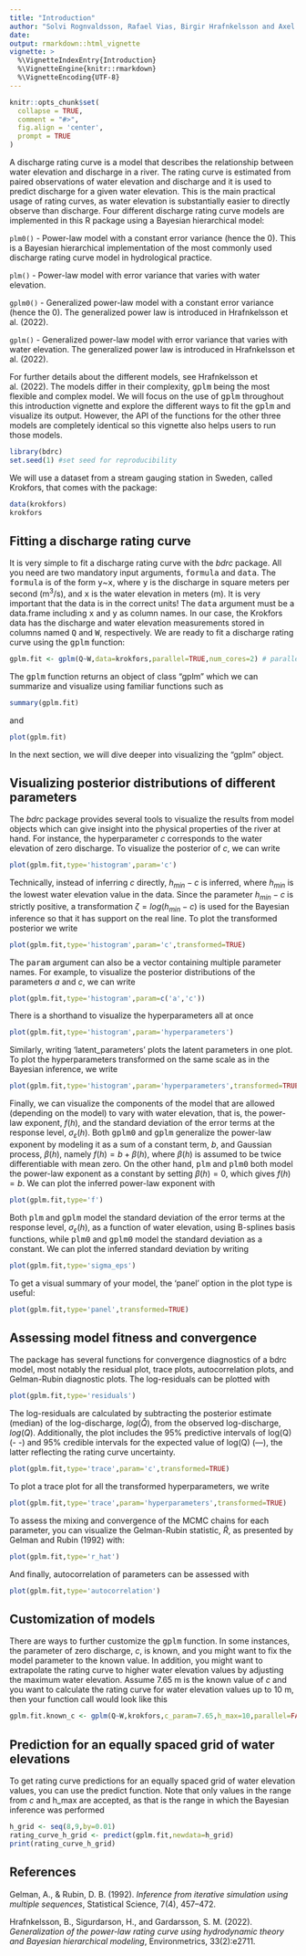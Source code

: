 ```yaml
---
title: "Introduction"
author: "Solvi Rognvaldsson, Rafael Vias, Birgir Hrafnkelsson and Axel Orn Jansson"
date:
output: rmarkdown::html_vignette
vignette: >
  %\VignetteIndexEntry{Introduction}
  %\VignetteEngine{knitr::rmarkdown}
  %\VignetteEncoding{UTF-8}
---
```


```r
knitr::opts_chunk$set(
  collapse = TRUE,
  comment = "#>",
  fig.align = 'center',
  prompt = TRUE
)
```

A discharge rating curve is a model that describes the relationship between water elevation and discharge in a river. The rating curve is estimated from paired observations of water elevation and discharge and it is used to predict discharge for a given water elevation. This is the main practical usage of rating curves, as water elevation is substantially easier to directly observe than discharge. Four different discharge rating curve models are implemented in this R package using a Bayesian hierarchical model:

```plm0() ``` - Power-law model with a constant error variance (hence the 0). This is a Bayesian hierarchical implementation of the most commonly used discharge rating curve model in hydrological practice.

```plm() ``` - Power-law model with error variance that varies with water elevation.

```gplm0() ``` - Generalized power-law model with a constant error variance (hence the 0). The generalized power law is introduced in Hrafnkelsson et al. (2022).

```gplm() ``` - Generalized power-law model with error variance that varies with water elevation. The generalized power law is introduced in Hrafnkelsson et al. (2022).

For further details about the different models, see Hrafnkelsson et al. (2022). The models differ in their complexity, <tt>gplm</tt> being the most flexible and complex model. We will focus on the use of <tt>gplm</tt> throughout this introduction vignette and explore the different ways to fit the <tt>gplm</tt> and visualize its output. However, the API of the functions for the other three models are completely identical so this vignette also helps users to run those models. 
```r
library(bdrc)
set.seed(1) #set seed for reproducibility
```

We will use a dataset from a stream gauging station in Sweden, called Krokfors, that comes with the package:
```r
data(krokfors)
krokfors
```

## Fitting a discharge rating curve
It is very simple to fit a discharge rating curve with the _bdrc_ package. All you need are two mandatory input arguments, <tt>formula</tt> and <tt>data</tt>. The <tt>formula</tt> is of the form <tt>y</tt>~<tt>x</tt>, where <tt>y</tt> is the discharge in square meters per second (m$^3/$s), and <tt>x</tt> is the water elevation in meters (m). It is very important that the data is in the correct units! The <tt>data</tt> argument must be a data.frame including <tt>x</tt> and <tt>y</tt> as column names. In our case, the Krokfors data has the discharge and water elevation measurements stored in columns named <tt>Q</tt> and <tt>W</tt>, respectively. We are ready to fit a discharge rating curve using the <tt>gplm</tt> function:
```r
gplm.fit <- gplm(Q~W,data=krokfors,parallel=TRUE,num_cores=2) # parallel=TRUE by default and by default, the number of cores is detected on the machine
```

The <tt>gplm</tt> function returns an object of class "gplm" which we can summarize and visualize using familiar functions such as
```r
summary(gplm.fit)
```

and
```r
plot(gplm.fit)
```

In the next section, we will dive deeper into visualizing the "gplm" object.

## Visualizing posterior distributions of different parameters
The _bdrc_ package provides several tools to visualize the results from model objects which can give insight into the physical properties of the river at hand. For instance, the hyperparameter $c$ corresponds to the water elevation of zero discharge. To visualize the posterior of $c$, we can write
```r
plot(gplm.fit,type='histogram',param='c')
```

Technically, instead of inferring $c$ directly, $h_{min}-c$ is inferred, where $h_{min}$ is the lowest water elevation value in the data. Since the parameter $h_{min}-c$ is strictly positive, a transformation $\zeta=log(h_{min}-c)$ is used for the Bayesian inference so that it has support on the real line. To plot the transformed posterior we write
```r
plot(gplm.fit,type='histogram',param='c',transformed=TRUE)
```

The <tt>param</tt> argument can also be a vector containing multiple parameter names. For example, to visualize the posterior distributions of the parameters $a$ and $c$, we can write
```r
plot(gplm.fit,type='histogram',param=c('a','c'))
```

There is a shorthand to visualize the hyperparameters all at once
```r
plot(gplm.fit,type='histogram',param='hyperparameters')
```

Similarly, writing 'latent_parameters' plots the latent parameters in one plot. To plot the hyperparameters transformed on the same scale as in the Bayesian inference, we write
```r
plot(gplm.fit,type='histogram',param='hyperparameters',transformed=TRUE)
```

Finally, we can visualize the components of the model that are allowed (depending on the model) to vary with water elevation, that is, the power-law exponent, $f(h)$, and the standard deviation of the error terms at the response level, $\sigma_{\varepsilon}(h)$. Both <tt>gplm0</tt> and <tt>gplm</tt> generalize the power-law exponent by modeling it as a sum of a constant term, $b$, and Gaussian process, $\beta(h)$, namely $f(h)=b+\beta(h)$, where $\beta(h)$ is assumed to be twice differentiable with mean zero. On the other hand, <tt>plm</tt> and <tt>plm0</tt> both model the power-law exponent as a constant by setting $\beta(h)=0$, which gives $f(h)=b$. We can plot the inferred power-law exponent with
```r
plot(gplm.fit,type='f')
```

Both <tt>plm</tt> and <tt>gplm</tt> model the standard deviation of the error terms at the response level, $\sigma_{\varepsilon}(h)$, as a function of water elevation, using B-splines basis functions, while <tt>plm0</tt> and <tt>gplm0</tt> model the standard deviation as a constant. We can plot the inferred standard deviation by writing
```r
plot(gplm.fit,type='sigma_eps')
```

To get a visual summary of your model, the 'panel' option in the plot type is useful:
```r
plot(gplm.fit,type='panel',transformed=TRUE)
```

## Assessing model fitness and convergence
The package has several functions for convergence diagnostics of a bdrc model, most notably the residual plot, trace plots, autocorrelation plots, and Gelman-Rubin diagnostic plots. The log-residuals can be plotted with 
```r
plot(gplm.fit,type='residuals')
```

The log-residuals are calculated by subtracting the posterior estimate (median) of the log-discharge, $log(\hat{Q})$, from the observed log-discharge, $log(Q)$. Additionally, the plot includes the 95% predictive intervals of log(Q) (- -) and 95% credible intervals for the expected value of log(Q) (—), the latter reflecting the rating curve uncertainty. 
```r
plot(gplm.fit,type='trace',param='c',transformed=TRUE)
```

To plot a trace plot for all the transformed hyperparameters, we write
```r
plot(gplm.fit,type='trace',param='hyperparameters',transformed=TRUE)
```

To assess the mixing and convergence of the MCMC chains for each parameter, you can visualize the Gelman-Rubin statistic, $\hat{R}$, as presented by Gelman and Rubin (1992) with:
```r
plot(gplm.fit,type='r_hat')
```

And finally, autocorrelation of parameters can be assessed with
```r
plot(gplm.fit,type='autocorrelation')
```

## Customization of models
There are ways to further customize the <tt>gplm</tt> function. In some instances, the parameter of zero discharge, $c$, is known, and you might want to fix the model parameter to the known value. In addition, you might want to extrapolate the rating curve to higher water elevation values by adjusting the maximum water elevation. Assume 7.65 m is the known value of $c$ and you want to calculate the rating curve for water elevation values up to 10 m, then your function call would look like this
```r
gplm.fit.known_c <- gplm(Q~W,krokfors,c_param=7.65,h_max=10,parallel=FALSE)
```

## Prediction for an equally spaced grid of water elevations
To get rating curve predictions for an equally spaced grid of water elevation values, you can use the predict function. Note that only values in the range from $c$ and h_max are accepted, as that is the range in which the Bayesian inference was performed
```r
h_grid <- seq(8,9,by=0.01)
rating_curve_h_grid <- predict(gplm.fit,newdata=h_grid)
print(rating_curve_h_grid)
```

## References

Gelman, A., & Rubin, D. B. (1992). *Inference from iterative simulation using multiple sequences*, Statistical Science, 7(4), 457–472.

Hrafnkelsson, B., Sigurdarson, H., and Gardarsson, S. M. (2022). *Generalization of the power-law rating curve using hydrodynamic theory and Bayesian hierarchical modeling*, Environmetrics, 33(2):e2711.

